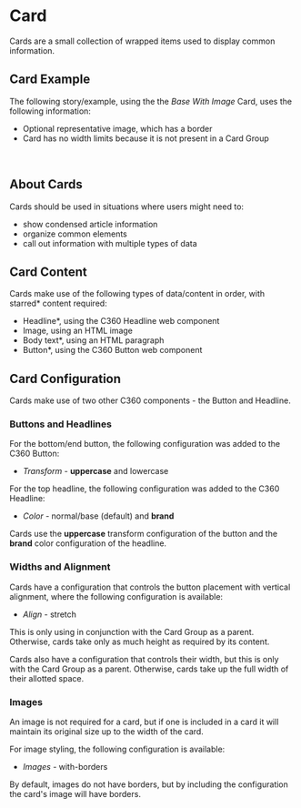 
# Card

<p class="docs__summary">
  Cards are a small collection of wrapped items used to display common information.
</p>

## Card Example

The following story/example, using the the <em>Base With Image</em> Card, uses the following information:

- Optional representative image, which has a border
- Card has no width limits because it is not present in a Card Group

<Story id="c360-components-card--base-with-image" />

<br />

## About Cards

Cards should be used in situations where users might need to:

- show condensed article information
- organize common elements
- call out information with multiple types of data

## Card Content

Cards make use of the following types of data/content in order, with starred* content required:

- Headline*, using the C360 Headline web component
- Image, using an HTML image
- Body text*, using an HTML paragraph
- Button*, using the C360 Button web component

## Card Configuration

Cards make use of two other C360 components - the Button and Headline.

### Buttons and Headlines

For the bottom/end button, the following configuration was added to the C360 Button:

- <em>Transform</em> - <strong>uppercase</strong> and lowercase

For the top headline, the following configuration was added to the C360 Headline:

- <em>Color</em> - normal/base (default) and <strong>brand</strong>

Cards use the <strong>uppercase</strong> transform configuration of the button and the <strong>brand</strong> color configuration of the headline.

### Widths and Alignment

Cards have a configuration that controls the button placement with vertical alignment, where the following configuration is available:

- <em>Align</em> - stretch

This is only using in conjunction with the Card Group as a parent. Otherwise, cards take only as much height as required by its content.

Cards also have a configuration that controls their width, but this is only with the Card Group as a parent. Otherwise, cards take up the full width of their allotted space.

### Images

An image is not required for a card, but if one is included in a card it will maintain its original size up to the width of the card.

For image styling, the following configuration is available:

- <em>Images</em> - with-borders

By default, images do not have borders, but by including the configuration the card's image will have borders.
